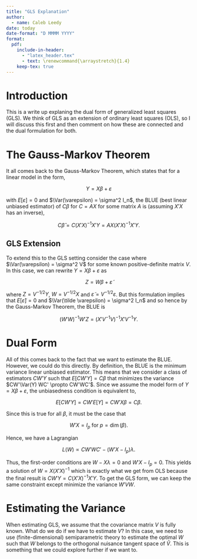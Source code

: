 ```yaml
---
title: "GLS Explanation"
author:
  - name: Caleb Leedy
date: today
date-format: "D MMMM YYYY"
format:
  pdf:
    include-in-header: 
      - "latex_header.tex"
      - text: \renewcommand{\arraystretch}{1.4}
    keep-tex: true
---
```


# Introduction

This is a write up explaning the dual form of generalized least squares (GLS).
We think of GLS as an extension of ordinary least squares (OLS), so I will
discuss this first and then comment on how these are connected and the dual
formulation for both.

# The Gauss-Markov Theorem

It all comes back to the Gauss-Markov Theorem, which states that for a linear
model in the form,

$$ Y = X\beta + \varepsilon$$

with $E[\varepsilon] = 0$ and $\Var(\varepsilon) = \sigma^2 I_n$, the BLUE (best
linear unbiased estimator) of $C\beta$ for $C = AX$ for some matrix $A$ is
(assuming $X'X$ has an inverse),

$$ C\hat \beta = C(X'X)^{-1} X'Y = AX(X'X)^{-1}X'Y.$$

## GLS Extension

To extend this to the GLS setting consider the case where $\Var(\varepsilon) =
\sigma^2 V$ for some known positive-definite matrix $V$. In this case, we can
rewrite $Y = X\beta + \varepsilon$ as 

$$ Z = W\beta + \tilde \varepsilon$$

where $Z = V^{-1/2} Y$, $W = V^{-1/2}X$ and 
$\tilde \varepsilon = V^{-1/2} \varepsilon$. But this formulation implies that
$E[\tilde \varepsilon] = 0$ and 
$\Var(\tilde \varepsilon) = \sigma^2 I_n$ and so hence by the Gauss-Markov
Theorem, the BLUE is 

$$ (W'W)^{-1} W'Z = (X'V^{-1}V)^{-1} X'V^{-1}Y.$$

# Dual Form

All of this comes back to the fact that we want to estimate the BLUE. However,
we could do this directly. By definition, the BLUE is the minimum variance
linear unbiased estimator. This means that we consider a class of estimators
$CW'Y$ such that $E[CW'Y] = C\beta$ that minimizes the variance $CW'\Var(Y) WC'
\propto CW'WC'$. Since we assume the model form of $Y = X\beta + \varepsilon$,
the unbiasedness condition is equivalent to,

$$ E[CW'Y] = CW'E[Y] = CW'X\beta = C\beta. $$

Since this is true for all $\beta$, it must be the case that 

$$ W'X = I_p \text{ for } p = \dim(\beta).$$

Hence, we have a Lagrangian 

$$L(W) \propto CW'WC' - (W'X - I_p)\lambda.$$

Thus, the first-order conditions are $W - X\lambda = 0$ and $W'X - I_p = 0$.
This yields a solution of $W = X(X'X)^{-1}$ which is exactly what we get from
OLS because the final result is $CW'Y = C(X'X)^{-1} X'Y$. To get the GLS form,
we can keep the same constraint except minimize the variance $W'VW$.

<!---
# Additional Constraints

In the previous section, we assumed that we only had a single constraint: $W'X =
I_p$. Now, consider the case in which we add linear equality constraints that
are free of additional parameters. We can denote these additional constraints
by,

$$ W'\tilde X = \alpha.$$

Putting these constraints together, yields,

$$W' [X, \tilde X] - [I_p, \alpha] := W'Z - M = 0.$$

Solving this constrained optimization problem yields a linear estimator 

$$W'Y = M(Z'V^{-1}Z)^{-1}Z'V^{-1}Y.$$

This could be useful for our simulation approach as we compare estimators with
different constraints.
--->

# Estimating the Variance

When estimating GLS, we assume that the covariance matrix $V$ is fully known.
What do we do if we have to estimate $V$? In this case, we need to use
(finite-dimensional) semiparametric theory to estimate the optimal $W$ such that
$W$ belongs to the orthogonal nuisance tangent space of $\hat V$. This is
something that we could explore further if we want to.
